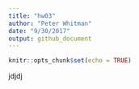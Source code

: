 ```yaml
---
title: "hw03"
author: "Peter Whitman"
date: "9/30/2017"
output: github_document
---
```


```r
knitr::opts_chunk$set(echo = TRUE)
```

jdjdj